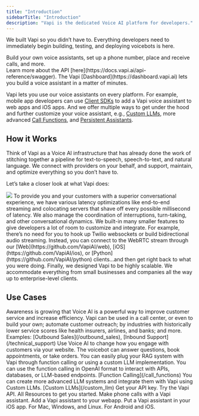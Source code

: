 ```yaml
---
title: "Introduction"
sidebarTitle: "Introduction"
description: "Vapi is the dedicated Voice AI platform for developers."
---
```


We built Vapi so you didn’t have to. Everything developers need to immediately begin building, testing, and deploying voicebots is here.

<Accordion title="The Vapi API">
  Build your own voice assistants, set up a phone number, place and receive
  calls, and more. <br /> Learn more about the API
  [here](https://docs.vapi.ai/api-reference/swagger).
</Accordion>

<Accordion title="Self-service Dashboard">
  The Vapi [Dashboard](https://dashboard.vapi.ai) lets you build a voice
  assistant in a matter of minutes.
</Accordion>

<Accordion title="Customizations and Integrations">

Vapi lets you use our voice assistants on every platform. For example, mobile app developers can use [Client SDKs](https://docs.vapi.ai/clients) to add a Vapi voice assistant to web apps and iOS apps. And we offer multiple ways to get under the hood and further customize your voice assistant, e.g., [Custom LLMs](https://docs.vapi.ai/custom_llm), more advanced [Call Functions](https://docs.vapi.ai/call_functions), and [Persistent Assistants](https://docs.vapi.ai/persistent_assistants).

</Accordion>

## How it Works

<Card title="Who we are">
  Think of Vapi as a Voice AI infrastructure that has already done the work of
  stitching together a pipeline for text-to-speech, speech-to-text, and natural
  language. We connect with providers on your behalf, and support, maintain, and
  optimize everything so you don’t have to.
</Card>

Let’s take a closer look at what Vapi does:

<Frame>
  <img src="/images/diagram.png" />
</Frame>

<Steps>
  <Step title="Support and Optimization">
    To provide you and your customers with a superior conversational experience,
    we have various latency optimizations like end-to-end streaming and
    colocating servers that shave off every possible millisecond of latency. We
    also manage the coordination of interruptions, turn-taking, and other
    conversational dynamics.
  </Step>
  <Step title="Customizable">
    We built-in many smaller features to give developers a lot of room to
    customize and integrate. For example, there’s no need for you to hook up
    Twilio websockets or build bidirectional audio streaming. Instead, you can
    connect to the WebRTC stream through our
    [Web](https://github.com/VapiAI/web), [iOS](https://github.com/VapiAI/ios),
    or [Python](https://github.com/VapiAI/python) clients…and then get right
    back to what you were doing.
  </Step>
  <Step title="Voice AI at Any Scale">
    Finally, we designed Vapi to be highly scalable. We accommodate everything
    from small businesses and companies all the way up to enterprise-level
    clients.
  </Step>
</Steps>

## Use Cases

<Accordion title="Receive and Make Phone Calls" icon="phone">
  Awareness is growing that Voice AI is a powerful way to improve customer
  service and increase efficiency. Vapi can be used in a call center, or even
  to build your own; automate customer outreach; by industries with
  historically lower service scores like health insurers, airlines, and banks;
  and more. Examples: [Outbound Sales](/outbound_sales), [Inbound
  Support](/technical_support)
</Accordion>

<Accordion title="Add a voicebot to your website" icon="browser">
  Use Voice AI to change how you engage with customers via your website. The
  voicebot can answer questions, book appointments, or take orders.
</Accordion>

<Accordion title="Build RAG Systems" icon="database">
  You can easily plug your RAG system with Vapi through function calling or
  using a custom LLM implementation.
</Accordion>

<Accordion title="Extend using Function Calling" icon="square-phone">
  You can use the function calling in OpenAI format to interact with APIs,
  databases, or LLM-based endpoints. [Function Calling](/call_functions)
</Accordion>

<Accordion title="Use Your Own LLMs" icon="brain">
  You can create more advanced LLM systems and integrate them with Vapi using
  Custom LLMs. [Custom LLMs](/custom_llm)
</Accordion>

<CardGroup cols={2}>
  <Card title="Create an Account" icon="user" href="https://dashboard.vapi.ai">
    Get your API key.
  </Card>
  <Card
    title="Technical Docs"
    icon="book"
    href="/api-reference/calls/create-phone-call"
  >
    Try the Vapi API.
  </Card>
  <Card title="Vapi Resources" icon="grid-2" href="/resources">
    All Resources to get you started.
  </Card>
  <Card
    title="Vapi Phone"
    href="http://docs.vapi.ai/phone_calling"
    icon="phone"
  >
    Make phone calls with a Vapi assistant.
  </Card>
  <Card title="Vapi Web" icon="browser" href="https://github.com/VapiAI/web">
    Add a Vapi assistant to your webapp.
  </Card>
  <Card
    title="Vapi iOS"
    href="https://github.com/VapiAI/ios"
    icon="mobile-notch"
  >
    Put a Vapi assistant in your iOS app.
  </Card>
  <Card
    title="Vapi Python"
    icon="python"
    href="https://github.com/VapiAI/python"
  >
    For Mac, Windows, and Linux.
  </Card>
  <Card
    title="Vapi Flutter"
    icon="mobile"
    href="https://github.com/VapiAI/flutter"
  >
    For Android and iOS.
  </Card>
</CardGroup>
